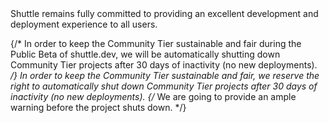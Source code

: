 <Warning>
Shuttle remains fully committed to providing an excellent development and deployment experience to all users.

{/* In order to keep the Community Tier sustainable and fair during the Public Beta of shuttle.dev, we will be automatically shutting down Community Tier projects after 30 days of inactivity (no new deployments). */}
In order to keep the Community Tier sustainable and fair, we reserve the right to automatically shut down Community Tier projects after 30 days of inactivity (no new deployments).
{/* We are going to provide an ample warning before the project shuts down. */}
</Warning>
